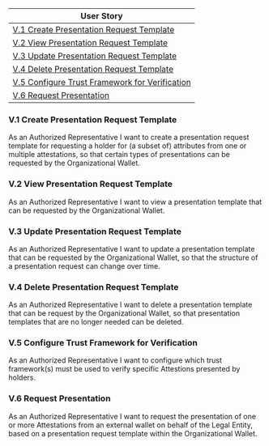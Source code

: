 
<Title size="large" variant="primary">User Stories - Verifier</Title>


| User Story                                                                                       |
| ------------------------------------------------------------------------------------------------ |
| [V.1 Create Presentation Request Template](#v1-create-presentation-request-template)             |
| [V.2 View Presentation Request Template](#v2-view-presentation-request-template)                 |
| [V.3 Update Presentation Request Template](#v3-update-presentation-request-template)             |
| [V.4 Delete Presentation Request Template](#v4-delete-presentation-request-template)             |
| [V.5 Configure Trust Framework for Verification](#v5-configure-trust-framework-for-verification) |
| [V.6 Request Presentation](#v6-request-presentation)                                             |


### V.1 Create Presentation Request Template

As an Authorized Representative I want to create a presentation request template for requesting a holder for (a subset of) attributes from one or multiple attestations, so that certain types of presentations can be requested by the Organizational Wallet.

### V.2 View Presentation Request Template

As an Authorized Representative I want to view a presentation template that can be requested by the Organizational Wallet.

### V.3 Update Presentation Request Template

As an Authorized Representative I want to update a presentation template that can be requested by the Organizational Wallet, so that the structure of a presentation request can change over time.

### V.4 Delete Presentation Request Template

As an Authorized Representative I want to delete a presentation template that can be request by the Organizational Wallet, so that presentation templates that are no longer needed can be deleted.

### V.5 Configure Trust Framework for Verification

As an Authorized Representative I want to configure which trust framework(s) must be used to verify specific Attestions presented by holders.

### V.6 Request Presentation

As an Authorized Representative I want to request the presentation of one or more Attestations from an external wallet on behalf of the Legal Entity, based on a presentation request template within the Organizational Wallet.